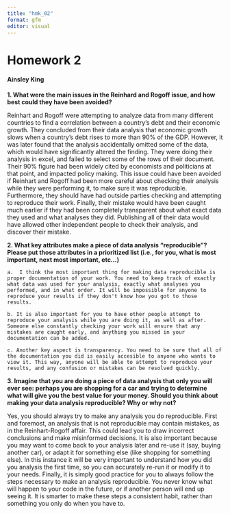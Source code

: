 ```yaml
---
title: "hmk_02"
format: gfm
editor: visual
---
```


# Homework 2

#### Ainsley King

**1. What were the main issues in the Reinhard and Rogoff issue, and how best could they have been avoided?**

Reinhart and Rogoff were attempting to analyze data from many different countries to find a correlation between a country's debt and their economic growth. They concluded from their data analysis that economic growth slows when a country's debt rises to more than 90% of the GDP. However, it was later found that the analysis accidentally omitted some of the data, which would have significantly altered the finding. They were doing their analysis in excel, and failed to select some of the rows of their document. Their 90% figure had been widely cited by economists and politicians at that point, and impacted policy making. This issue could have been avoided if Reinhart and Rogoff had been more careful about checking their analysis while they were performing it, to make sure it was reproducible. Furthermore, they should have had outside parties checking and attempting to reproduce their work. Finally, their mistake would have been caught much earlier if they had been completely transparent about what exact data they used and what analyses they did. Publishing all of their data would have allowed other independent people to check their analysis, and discover their mistake.

**2. What key attributes make a piece of data analysis "reproducible"? Please put those attributes in a prioritized list (i.e., for you, what is most important, next most important, etc...)**

```         
a.  I think the most important thing for making data reproducible is proper documentation of your work. You need to keep track of exactly what data was used for your analysis, exactly what analyses you performed, and in what order. It will be impossible for anyone to reproduce your results if they don't know how you got to those results.

b. It is also important for you to have other people attempt to reproduce your analysis while you are doing it, as well as after. Someone else constantly checking your work will ensure that any mistakes are caught early, and anything you missed in your documentation can be added.

c. Another key aspect is transparency. You need to be sure that all of the documentation you did is easily accesible to anyone who wants to view it. This way, anyone will be able to attempt to reproduce your results, and any confusion or mistakes can be resolved quickly.
```

**3. Imagine that you are doing a piece of data analysis that only you will ever see: perhaps you are shopping for a car and trying to determine what will give you the best value for your money. Should you think about making your data analysis reproducible? Why or why not?**

Yes, you should always try to make any analysis you do reproducible. First and foremost, an analysis that is not reproducible may contain mistakes, as in the Reinhart-Rogoff affair. This could lead you to draw incorrect conclusions and make misinformed decisions. It is also important because you may want to come back to your analysis later and re-use it (say, buying another car), or adapt it for something else (like shopping for something else). In this instance it will be very important to understand how you did you analysis the first time, so you can accurately re-run it or modify it to your needs. Finally, it is simply good practice for you to always follow the steps necessary to make an analysis reproducible. You never know what will happen to your code in the future, or if another person will end up seeing it. It is smarter to make these steps a consistent habit, rather than something you only do when you have to.
